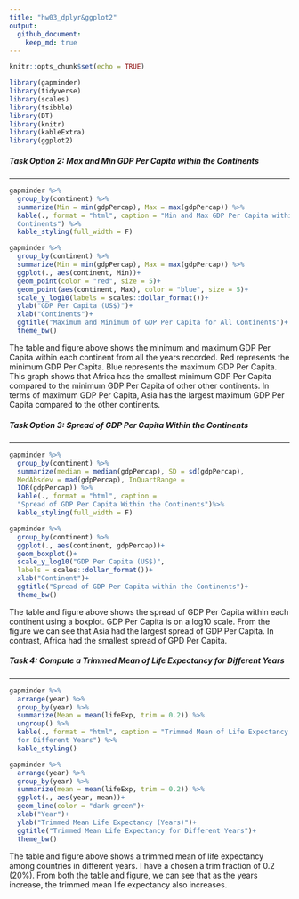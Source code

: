 ```yaml
---
title: "hw03_dplyr&ggplot2"
output: 
  github_document:
    keep_md: true
---
```


```r
knitr::opts_chunk$set(echo = TRUE)
```

```r
library(gapminder)
library(tidyverse)
library(scales)
library(tsibble)
library(DT)
library(knitr)
library(kableExtra)
library(ggplot2)
```

<style type="text/css">
.twoC {width: 100%}
.clearer {clear: both}
.twoC .table {max-width: 10%; float: left}
.twoC img {max-width: 45%; float: right}
</style>
<!-- Code derived from https://gist.github.com/jennybc/e9e9aba6ba18c72cec26#file-2015-03-02_plot-next-to-table-rmd -->

<div class="twoC">
##### **Task Option 2: Max and Min GDP Per Capita within the Continents**

---------------------

```r
gapminder %>%
  group_by(continent) %>%
  summarize(Min = min(gdpPercap), Max = max(gdpPercap)) %>%
  kable(., format = "html", caption = "Min and Max GDP Per Capita within the
  Continents") %>%
  kable_styling(full_width = F)
```


```r
gapminder %>%
  group_by(continent) %>%
  summarize(Min = min(gdpPercap), Max = max(gdpPercap)) %>%
  ggplot(., aes(continent, Min))+
  geom_point(color = "red", size = 5)+
  geom_point(aes(continent, Max), color = "blue", size = 5)+
  scale_y_log10(labels = scales::dollar_format())+
  ylab("GDP Per Capita (US$)")+
  xlab("Continents")+
  ggtitle("Maximum and Minimum of GDP Per Capita for All Continents")+
  theme_bw()
```
</div>
<div class="clearer"></div>

The table and figure above shows the minimum and maximum GDP Per Capita within each continent from all the years recorded. Red represents the minimum GDP Per Capita. Blue represents the maximum GDP Per Capita. This graph shows that Africa has the smallest minimum GDP Per Capita compared to the minimum GDP Per Capita of other other continents. In terms of maximum GDP Per Capita, Asia has the largest maximum GDP Per Capita compared to the other continents. 


<div class = "twoC">

##### **Task Option 3: Spread of GDP Per Capita Within the Continents** 

---------------------

```r
gapminder %>%
  group_by(continent) %>%
  summarize(median = median(gdpPercap), SD = sd(gdpPercap),  
  MedAbsdev = mad(gdpPercap), InQuartRange = 
  IQR(gdpPercap)) %>%
  kable(., format = "html", caption = 
  "Spread of GDP Per Capita Within the Continents")%>%
  kable_styling(full_width = F)
```

```r
gapminder %>%
  group_by(continent) %>%
  ggplot(., aes(continent, gdpPercap))+
  geom_boxplot()+
  scale_y_log10("GDP Per Capita (US$)", 
  labels = scales::dollar_format())+
  xlab("Continent")+
  ggtitle("Spread of GDP Per Capita within the Continents")+
  theme_bw()
```
</div>
<div class="clearer"></div>

The table and figure above shows the spread of GDP Per Capita within each continent using a boxplot. GDP Per Capita is on a log10 scale. From the figure we can see that Asia had the largest spread of GDP Per Capita. In contrast, Africa had the smallest spread of GPD Per Capita. 

<div class = "twoC">

##### **Task 4: Compute a Trimmed Mean of Life Expectancy for Different Years**

---------------------

```r
gapminder %>%
  arrange(year) %>%
  group_by(year) %>%
  summarize(Mean = mean(lifeExp, trim = 0.2)) %>%
  ungroup() %>%
  kable(., format = "html", caption = "Trimmed Mean of Life Expectancy 
  for Different Years") %>%
  kable_styling()

```

```r
gapminder %>%
  arrange(year) %>%
  group_by(year) %>%
  summarize(mean = mean(lifeExp, trim = 0.2)) %>%
  ggplot(., aes(year, mean))+
  geom_line(color = "dark green")+
  xlab("Year")+
  ylab("Trimmed Mean Life Expectancy (Years)")+
  ggtitle("Trimmed Mean Life Expectancy for Different Years")+
  theme_bw()

```
</div>
<div class="clearer"></div>

The table and figure above shows a trimmed mean of life expectancy among countries in different years. I have a chosen a trim fraction of 0.2 (20%). From both the table and figure, we can see that as the years increase, the trimmed mean life expectancy also increases. 
